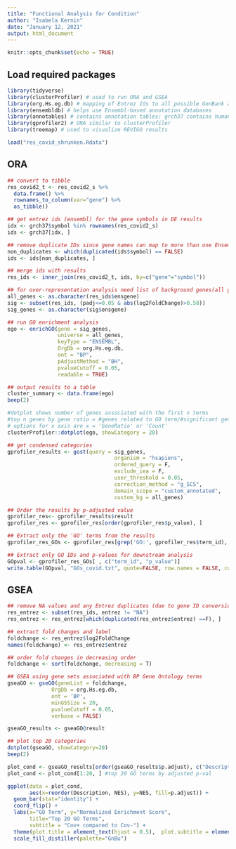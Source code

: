 ```yaml
---
title: "Functional Analysis for Condition"
author: "Isabela Kernin"
date: "January 12, 2021"
output: html_document
---
```


```r
knitr::opts_chunk$set(echo = TRUE)
```

## Load required packages

```r
library(tidyverse)
library(clusterProfiler) # used to run ORA and GSEA
library(org.Hs.eg.db) # mapping of Entrez Ids to all possible GenBank assession numbers
library(ensembldb) # helps use Ensembl-based annotation databases
library(annotables) # contains annotation tables: grch37 contains human annotations based on genome assembly gRCH37 from Ensembl
library(gprofiler2) # ORA similar to clusterProfiler
library(treemap) # used to visualize REVIGO results

load("res_covid_shrunken.Rdata")
```

## ORA

```r
## convert to tibble
res_covid2_t <- res_covid2_s %>%
  data.frame() %>%
  rownames_to_column(var="gene") %>%
  as_tibble()

## get entrez ids (ensembl) for the gene symbols in DE results
idx <- grch37$symbol %in% rownames(res_covid2_s)
ids <- grch37[idx, ]

## remove duplicate IDs since gene names can map to more than one Ensembl ID since some genes change id over time
non_duplicates <- which(duplicated(ids$symbol) == FALSE)
ids <- ids[non_duplicates, ]

## merge ids with results
res_ids <- inner_join(res_covid2_t, ids, by=c("gene"="symbol"))

## for over-representation analysis need list of background genes(all genes tested for DE) and list of significant genes
all_genes <- as.character(res_ids$ensgene)
sig <- subset(res_ids, (padj<=0.05 & abs(log2FoldChange)>0.58))
sig_genes <- as.character(sig$ensgene)

## run GO enrichment analysis
ego <- enrichGO(gene = sig_genes, 
                universe = all_genes,
                keyType = "ENSEMBL",
                OrgDb = org.Hs.eg.db, 
                ont = "BP", 
                pAdjustMethod = "BH", 
                pvalueCutoff = 0.05, 
                readable = TRUE)

## output results to a table
cluster_summary <- data.frame(ego)
beep(2)
```

```r
#dotplot shows number of genes associated with the first n terms
#top n genes by gene ratio = #genes related to GO term/#significant genes
# options for x axis are x = 'GeneRatio' or 'Count'
clusterProfiler::dotplot(ego, showCategory = 20) 

## get condensed categories
gprofiler_results <- gost(query = sig_genes, 
                                  organism = "hsapiens",
                                  ordered_query = F, 
                                  exclude_iea = F, 
                                  user_threshold = 0.05, 
                                  correction_method = "g_SCS",
                                  domain_scope = "custom_annotated",
                                  custom_bg = all_genes)

## Order the results by p-adjusted value
gprofiler_res<- gprofiler_results$result
gprofiler_res <- gprofiler_res[order(gprofiler_res$p_value), ]

## Extract only the 'GO' terms from the results
gprofiler_res_GOs <- gprofiler_res[grep('GO:', gprofiler_res$term_id), ]

## Extract only GO IDs and p-values for downstream analysis
GOpval <- gprofiler_res_GOs[ , c("term_id", "p_value")]
write.table(GOpval, "GOs_covid.txt", quote=FALSE, row.names = FALSE, col.names = FALSE)
```

## GSEA

```r
## remove NA values and any Entrez duplicates (due to gene ID conversion)
res_entrez <- subset(res_ids, entrez != "NA")
res_entrez <- res_entrez[which(duplicated(res_entrez$entrez) ==F), ]

## extract fold changes and label
foldchange <- res_entrez$log2FoldChange
names(foldchange) <- res_entrez$entrez

## order fold changes in decreasing order
foldchange <- sort(foldchange, decreasing = T)

## GSEA using gene sets associated with BP Gene Ontology terms
gseaGO <- gseGO(geneList = foldchange, 
              OrgDb = org.Hs.eg.db, 
              ont = 'BP', 
              minGSSize = 20, 
              pvalueCutoff = 0.05,
              verbose = FALSE) 

gseaGO_results <- gseaGO@result

## plot top 20 categories
dotplot(gseaGO, showCategory=20)
beep(2)
```

```r
plot_cond <- gseaGO_results[order(gseaGO_results$p.adjust), c("Description", "p.adjust", "NES")]
plot_cond <- plot_cond[1:20, ] #top 20 GO terms by adjusted p-val

ggplot(data = plot_cond, 
       aes(x=reorder(Description, NES), y=NES, fill=p.adjust)) + 
  geom_bar(stat="identity") +
  coord_flip() +
  labs(x="GO Term", y="Normalized Enrichment Score", 
       title="Top 20 GO Terms", 
       subtitle = "Cov+ compared to Cov-") +
  theme(plot.title = element_text(hjust = 0.5),  plot.subtitle = element_text(hjust = 0.5)) +
  scale_fill_distiller(palette="GnBu")
```
